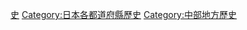 {{Catnav|頁面分類|各種主題的頁面分類|按國家分類|各國行政區劃|日本行政區劃|日本都道府縣}}
{{catmore}}
{{日本行政區劃分類導航|歷史}}
{{Commons category|History of Fukui prefecture}}

{{DEFAULTSORT:Fukui}}
[[Category:福井縣|史]]
[[Category:日本各都道府縣歷史|Category:日本各都道府縣歷史]]
[[Category:中部地方歷史|Category:中部地方歷史]]